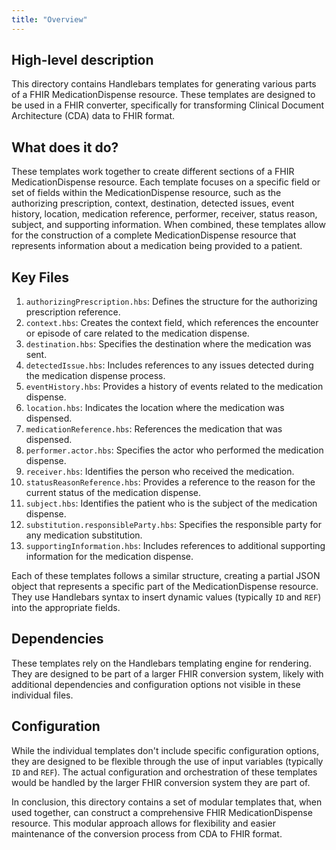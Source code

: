 ```yaml
---
title: "Overview"
---
```


## High-level description
This directory contains Handlebars templates for generating various parts of a FHIR MedicationDispense resource. These templates are designed to be used in a FHIR converter, specifically for transforming Clinical Document Architecture (CDA) data to FHIR format.

## What does it do?
These templates work together to create different sections of a FHIR MedicationDispense resource. Each template focuses on a specific field or set of fields within the MedicationDispense resource, such as the authorizing prescription, context, destination, detected issues, event history, location, medication reference, performer, receiver, status reason, subject, and supporting information. When combined, these templates allow for the construction of a complete MedicationDispense resource that represents information about a medication being provided to a patient.

## Key Files
1. `authorizingPrescription.hbs`: Defines the structure for the authorizing prescription reference.
2. `context.hbs`: Creates the context field, which references the encounter or episode of care related to the medication dispense.
3. `destination.hbs`: Specifies the destination where the medication was sent.
4. `detectedIssue.hbs`: Includes references to any issues detected during the medication dispense process.
5. `eventHistory.hbs`: Provides a history of events related to the medication dispense.
6. `location.hbs`: Indicates the location where the medication was dispensed.
7. `medicationReference.hbs`: References the medication that was dispensed.
8. `performer.actor.hbs`: Specifies the actor who performed the medication dispense.
9. `receiver.hbs`: Identifies the person who received the medication.
10. `statusReasonReference.hbs`: Provides a reference to the reason for the current status of the medication dispense.
11. `subject.hbs`: Identifies the patient who is the subject of the medication dispense.
12. `substitution.responsibleParty.hbs`: Specifies the responsible party for any medication substitution.
13. `supportingInformation.hbs`: Includes references to additional supporting information for the medication dispense.

Each of these templates follows a similar structure, creating a partial JSON object that represents a specific part of the MedicationDispense resource. They use Handlebars syntax to insert dynamic values (typically `ID` and `REF`) into the appropriate fields.

## Dependencies
These templates rely on the Handlebars templating engine for rendering. They are designed to be part of a larger FHIR conversion system, likely with additional dependencies and configuration options not visible in these individual files.

## Configuration
While the individual templates don't include specific configuration options, they are designed to be flexible through the use of input variables (typically `ID` and `REF`). The actual configuration and orchestration of these templates would be handled by the larger FHIR conversion system they are part of.

In conclusion, this directory contains a set of modular templates that, when used together, can construct a comprehensive FHIR MedicationDispense resource. This modular approach allows for flexibility and easier maintenance of the conversion process from CDA to FHIR format.